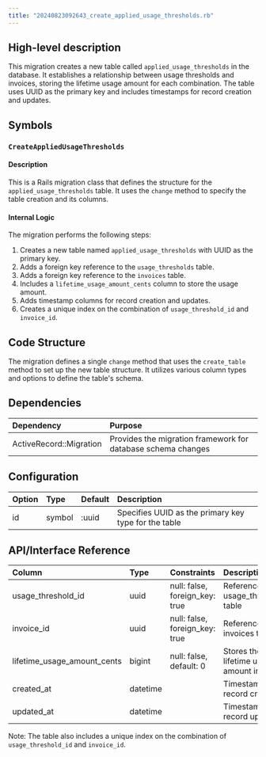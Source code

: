 ```yaml
---
title: "20240823092643_create_applied_usage_thresholds.rb"
---
```


## High-level description
This migration creates a new table called `applied_usage_thresholds` in the database. It establishes a relationship between usage thresholds and invoices, storing the lifetime usage amount for each combination. The table uses UUID as the primary key and includes timestamps for record creation and updates.

## Symbols

### `CreateAppliedUsageThresholds`
#### Description
This is a Rails migration class that defines the structure for the `applied_usage_thresholds` table. It uses the `change` method to specify the table creation and its columns.

#### Internal Logic
The migration performs the following steps:
1. Creates a new table named `applied_usage_thresholds` with UUID as the primary key.
2. Adds a foreign key reference to the `usage_thresholds` table.
3. Adds a foreign key reference to the `invoices` table.
4. Includes a `lifetime_usage_amount_cents` column to store the usage amount.
5. Adds timestamp columns for record creation and updates.
6. Creates a unique index on the combination of `usage_threshold_id` and `invoice_id`.

## Code Structure

The migration defines a single `change` method that uses the `create_table` method to set up the new table structure. It utilizes various column types and options to define the table's schema.

## Dependencies
| Dependency | Purpose |
|:-----------|:--------|
| ActiveRecord::Migration | Provides the migration framework for database schema changes |

## Configuration
| Option | Type | Default | Description |
|:-------|:-----|:--------|:------------|
| id | symbol | :uuid | Specifies UUID as the primary key type for the table |

## API/Interface Reference
| Column | Type | Constraints | Description |
|:-------|:-----|:------------|:------------|
| usage_threshold_id | uuid | null: false, foreign_key: true | References the usage_thresholds table |
| invoice_id | uuid | null: false, foreign_key: true | References the invoices table |
| lifetime_usage_amount_cents | bigint | null: false, default: 0 | Stores the lifetime usage amount in cents |
| created_at | datetime | | Timestamp for record creation |
| updated_at | datetime | | Timestamp for record updates |

Note: The table also includes a unique index on the combination of `usage_threshold_id` and `invoice_id`.